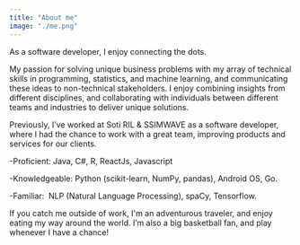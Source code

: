 ```yaml
---
title: "About me"
image: "./me.png"
---
```



As a <Underlining highlight>software developer</Underlining>, I enjoy connecting the dots.

My passion for solving unique business problems with my array of technical skills in programming, statistics, and machine learning, and communicating these ideas to non-technical stakeholders. I enjoy combining insights from different disciplines, and collaborating with individuals between different teams and industries to deliver unique solutions.

Previously, I’ve worked at <Underlining highlight>Soti RIL & SSIMWAVE</Underlining> as a software developer, where I had the chance to work with a great team, improving products and services for our clients.

-<Underlining highlight>Proficient</Underlining>: Java, C#, R, ReactJs, Javascript

-<Underlining highlight>Knowledgeable</Underlining>: Python (scikit-learn, NumPy, pandas), Android OS, Go.

-<Underlining highlight>Familiar</Underlining>: ​ NLP (Natural Language Processing), spaCy, Tensorflow.

If you catch me outside of work, I'm an <Underlining highlight>adventurous traveler</Underlining>, and enjoy eating my way around the world. I’m also a big <Underlining highlight>basketball</Underlining> fan, and play whenever I have a chance!
